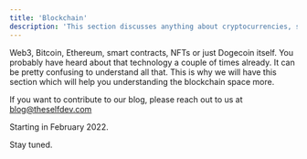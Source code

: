 ```yaml
---
title: 'Blockchain'
description: 'This section discusses anything about cryptocurrencies, smart contracts, DAO, NFTs.'
---
```


Web3, Bitcoin, Ethereum, smart contracts, NFTs or just Dogecoin itself. You probably have heard about that technology a couple of times already.
It can be pretty confusing to understand all that. This is why we will have this section which will help you understanding the blockchain space more.

If you want to contribute to our blog, please reach out to us at blog@theselfdev.com

Starting in February 2022.

Stay tuned.
